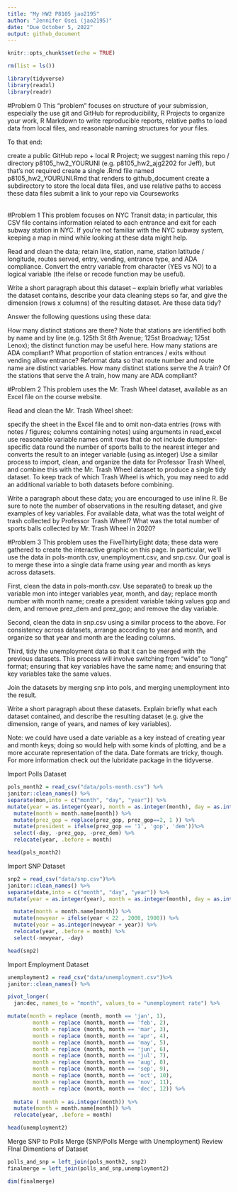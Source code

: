 ```yaml
---
title: "My HW2 P8105 jao2195"
author: "Jennifer Osei (jao2195)"
date: "Due October 5, 2022"
output: github_document
---
```


```r
knitr::opts_chunk$set(echo = TRUE)

rm(list = ls())

library(tidyverse)
library(readxl)
library(readr)

```


#Problem 0
This “problem” focuses on structure of your submission, especially the use git and GitHub for reproducibility, R Projects to organize your work, R Markdown to write reproducible reports, relative paths to load data from local files, and reasonable naming structures for your files.

To that end:

create a public GitHub repo + local R Project; we suggest naming this repo / directory p8105_hw2_YOURUNI (e.g. p8105_hw2_ajg2202 for Jeff), but that’s not required
create a single .Rmd file named p8105_hw2_YOURUNI.Rmd that renders to github_document
create a subdirectory to store the local data files, and use relative paths to access these data files
submit a link to your repo via Courseworks


######

#Problem 1
This problem focuses on NYC Transit data; in particular, this CSV file contains information related to each entrance and exit for each subway station in NYC. If you’re not familiar with the NYC subway system, keeping a map in mind while looking at these data might help.

Read and clean the data; retain line, station, name, station latitude / longitude, routes served, entry, vending, entrance type, and ADA compliance. Convert the entry variable from character (YES vs NO) to a logical variable (the ifelse or recode function may be useful).

Write a short paragraph about this dataset – explain briefly what variables the dataset contains, describe your data cleaning steps so far, and give the dimension (rows x columns) of the resulting dataset. Are these data tidy?

Answer the following questions using these data:

How many distinct stations are there? Note that stations are identified both by name and by line (e.g. 125th St 8th Avenue; 125st Broadway; 125st Lenox); the distinct function may be useful here.
How many stations are ADA compliant?
What proportion of station entrances / exits without vending allow entrance?
Reformat data so that route number and route name are distinct variables. How many distinct stations serve the A train? Of the stations that serve the A train, how many are ADA compliant?


########

#Problem 2
This problem uses the Mr. Trash Wheel dataset, available as an Excel file on the course website.

Read and clean the Mr. Trash Wheel sheet:

specify the sheet in the Excel file and to omit non-data entries (rows with notes / figures; columns containing notes) using arguments in read_excel
use reasonable variable names
omit rows that do not include dumpster-specific data
round the number of sports balls to the nearest integer and converts the result to an integer variable (using as.integer)
Use a similar process to import, clean, and organize the data for Professor Trash Wheel, and combine this with the Mr. Trash Wheel dataset to produce a single tidy dataset. To keep track of which Trash Wheel is which, you may need to add an additional variable to both datasets before combining.

Write a paragraph about these data; you are encouraged to use inline R. Be sure to note the number of observations in the resulting dataset, and give examples of key variables. For available data, what was the total weight of trash collected by Professor Trash Wheel? What was the total number of sports balls collected by Mr. Trash Wheel in 2020?


###########
#Problem 3
This problem uses the FiveThirtyEight data; these data were gathered to create the interactive graphic on this page. In particular, we’ll use the data in pols-month.csv, unemployment.csv, and snp.csv. Our goal is to merge these into a single data frame using year and month as keys across datasets.

First, clean the data in pols-month.csv. Use separate() to break up the variable mon into integer variables year, month, and day; replace month number with month name; create a president variable taking values gop and dem, and remove prez_dem and prez_gop; and remove the day variable.

Second, clean the data in snp.csv using a similar process to the above. For consistency across datasets, arrange according to year and month, and organize so that year and month are the leading columns.

Third, tidy the unemployment data so that it can be merged with the previous datasets. This process will involve switching from “wide” to “long” format; ensuring that key variables have the same name; and ensuring that key variables take the same values.

Join the datasets by merging snp into pols, and merging unemployment into the result.

Write a short paragraph about these datasets. Explain briefly what each dataset contained, and describe the resulting dataset (e.g. give the dimension, range of years, and names of key variables).

Note: we could have used a date variable as a key instead of creating year and month keys; doing so would help with some kinds of plotting, and be a more accurate representation of the data. Date formats are tricky, though. For more information check out the lubridate package in the tidyverse.

Import Polls Dataset 
```r
pols_month2 = read_csv("data/pols-month.csv") %>% 
janitor::clean_names() %>% 
separate(mon,into = c("month", "day", "year")) %>%
mutate(year = as.integer(year), month = as.integer(month), day = as.integer(day)) %>%
  mutate(month = month.name[month]) %>%
  mutate(prez_gop = replace(prez_gop, prez_gop==2, 1 )) %>%
  mutate(president = ifelse(prez_gop == '1', 'gop', 'dem'))%>% 
  select(-day, -prez_gop, -prez_dem) %>% 
  relocate(year, .before = month)

head(pols_month2)

```


Import SNP Dataset
```r
snp2 = read_csv("data/snp.csv")%>%
janitor::clean_names() %>%
separate(date,into = c("month", "day", "year")) %>%
mutate(year = as.integer(year), month = as.integer(month), day = as.integer(day)) %>%

  mutate(month = month.name[month]) %>%
  mutate(newyear = ifelse(year < 22 , 2000, 1900)) %>% 
  mutate(year = as.integer(newyear + year)) %>% 
  relocate(year, .before = month) %>% 
  select(-newyear, -day)

head(snp2)

```



Import Employment Dataset
```r

unemployment2 = read_csv("data/unemployment.csv")%>%
janitor::clean_names() %>%

pivot_longer(
  jan:dec, names_to = "month", values_to = "unemployment rate") %>% 

mutate(month = replace (month, month == 'jan', 1), 
        month = replace (month, month == 'feb', 2),
        month = replace (month, month == 'mar', 3),
        month = replace (month, month == 'apr', 4),
        month = replace (month, month == 'may', 5),
        month = replace (month, month == 'jun', 6),
        month = replace (month, month == 'jul', 7),
        month = replace (month, month == 'aug', 8),
        month = replace (month, month == 'sep', 9),
        month = replace (month, month == 'oct', 10),
        month = replace (month, month == 'nov', 11),
        month = replace (month, month == 'dec', 12)) %>% 
       
  mutate ( month = as.integer(month)) %>% 
  mutate(month = month.name[month]) %>%
  relocate(year, .before = month)

head(unemployment2)

```

Merge SNP to Polls 
Merge (SNP/Polls Merge with Unemployment)
Review FInal Dimentions of Dataset 

```r

polls_and_snp = left_join(pols_month2, snp2)
finalmerge = left_join(polls_and_snp,unemployment2)

dim(finalmerge)

```


